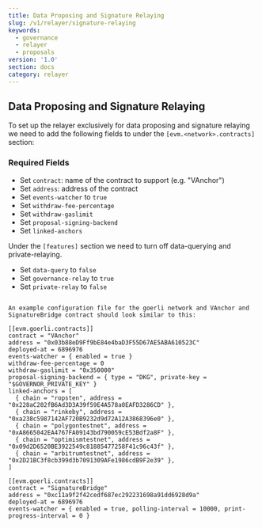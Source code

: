 ```yaml
---
title: Data Proposing and Signature Relaying
slug: /v1/relayer/signature-relaying
keywords:
  - governance
  - relayer
  - proposals
version: '1.0'
section: docs
category: relayer
---
```


## Data Proposing and Signature Relaying

To set up the relayer exclusively for data proposing and signature relaying we need to add the following fields to under the 
`[evm.<network>.contracts]` section:

### Required Fields

- Set `contract`: name of the contract to support (e.g. "VAnchor")
- Set `address`: address of the contract 
- Set `events-watcher` to `true`
- Set `withdraw-fee-percentage`
- Set `withdraw-gaslimit`
- Set `proposal-signing-backend`
- Set `linked-anchors`

Under the `[features]` section we need to turn off data-querying and private-relaying.

- Set `data-query` to `false`
- Set `governance-relay` to `true`
- Set `private-relay` to `false`
```

An example configuration file for the goerli network and VAnchor and SignatureBridge contract should look similar to this:

[[evm.goerli.contracts]]
contract = "VAnchor"
address = "0x03b88eD9Ff9bE84e4baD3F55D67AE5ABA610523C"
deployed-at = 6896976
events-watcher = { enabled = true }
withdraw-fee-percentage = 0
withdraw-gaslimit = "0x350000"
proposal-signing-backend = { type = "DKG", private-key = "$GOVERNOR_PRIVATE_KEY" }
linked-anchors = [
  { chain = "ropsten", address = "0x228aC202fB6Ad3D3A39f59E4A578a0EAFD3286CD" },
  { chain = "rinkeby", address = "0xa238c5987142AF720B9232d9d72A12A3868396e0" },
  { chain = "polygontestnet", address = "0xA8665042EA4767FA09143bd790059cE53Bdf2a8F" },
  { chain = "optimismtestnet", address = "0x09d2D6520BE3922549c81885477258F41c96c43f" },
  { chain = "arbitrumtestnet", address = "0x2D21BC3f8cb399d3b7091309AFe1986cdB9F2e39" },
]

[[evm.goerli.contracts]]
contract = "SignatureBridge"
address = "0xc11a9f2f42cedf687ec292231698a91dd6928d9a"
deployed-at = 6896976
events-watcher = { enabled = true, polling-interval = 10000, print-progress-interval = 0 }
```